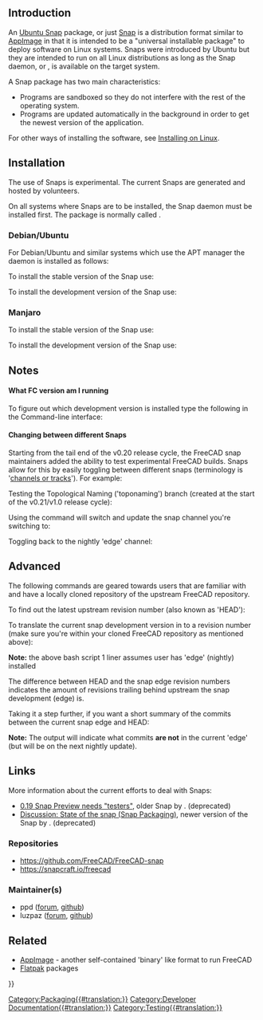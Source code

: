 <languages/>
{{TOCright}}
<translate>

== Introduction == <!--T:1-->

<!--T:2-->
An [[Ubuntu_Snap|Ubuntu Snap]] package, or just [[Ubuntu_Snap|Snap]] is a distribution format similar to [[AppImage|AppImage]] in that it is intended to be a "universal installable package" to deploy software on Linux systems. Snaps were introduced by Ubuntu but they are intended to run on all Linux distributions as long as the Snap daemon, or {{incode|snapd}}, is available on the target system.

<!--T:3-->
A Snap package has two main characteristics:
* Programs are sandboxed so they do not interfere with the rest of the operating system.
* Programs are updated automatically in the background in order to get the newest version of the application.

<!--T:4-->
For other ways of installing the software, see [[Installing_on_Linux|Installing on Linux]].

== Installation == <!--T:5-->

<!--T:6-->
The use of Snaps is experimental. The current Snaps are generated and hosted by volunteers.

<!--T:7-->
On all systems where Snaps are to be installed, the Snap daemon must be installed first. The package is normally called {{incode|snapd}}.

=== Debian/Ubuntu === <!--T:13-->

<!--T:8-->
For Debian/Ubuntu and similar systems which use the APT manager the daemon is installed as follows:

</translate>
{{Code|lang=bash|code=
sudo apt install snapd
}}
<translate>

<!--T:9-->
To install the stable version of the Snap use:

</translate>
{{Code|lang=bash|code=
sudo snap install freecad
}}
<translate>

<!--T:10-->
To install the development version of the Snap use:

</translate>
{{Code|lang=bash|code=
sudo snap install --edge freecad
}}
<translate>

=== Manjaro === <!--T:14-->

<!--T:15-->
To install the stable version of the Snap use:

</translate>
{{Code|lang=bash|code=
snap install freecad
}} 
<translate>

<!--T:16-->
To install the development version of the Snap use:

</translate>
{{Code|lang=bash|code=
snap install --edge freecad
}}
<translate>

== Notes == <!--T:17-->

==== What FC version am I running ==== <!--T:33-->

<!--T:18-->
To figure out which development version is installed type the following in the Command-line interface:

</translate>
{{Code|lang=bash|code=
snap info freecad
}}
<translate>

==== Changing between different Snaps ==== <!--T:34-->

<!--T:35-->
Starting from the tail end of the v0.20 release cycle, the FreeCAD snap maintainers added the ability to test experimental FreeCAD builds. Snaps allow for this by easily toggling between different snaps (terminology is '[https://snapcraft.io/docs/channels channels or tracks]'). For example:

<!--T:36-->
Testing the Topological Naming ('toponaming') branch (created at the start of the v0.21/v1.0 release cycle):

</translate>
{{code|lang=bash|code=
snap refresh freecad --channel=latest/edge/toponaming
}}
<translate>

<!--T:37-->
Using the {{incode|refresh}} command will switch and update the snap channel you're switching to:

</translate>
{{code|lang=bash|code=
snap refresh freecad --channel=latest/edge/toponaming
}}
<translate>

<!--T:38-->
Toggling back to the nightly 'edge' channel:

</translate>
{{code|lang=bash|code=
snap refresh freecad --channel=latest/edge
}}
<translate>

== Advanced == <!--T:19-->

<!--T:20-->
The following commands are geared towards users that are familiar with {{incode|git}} and have a locally cloned repository of the upstream FreeCAD repository.

</translate>
{{Code|lang=bash|code=
git clone https://github.com/FreeCAD/FreeCAD
cd FreeCAD/
}}
<translate>

<!--T:21-->
To find out the latest upstream revision number (also known as 'HEAD'):

</translate>
{{Code|lang=bash|code=
git pull upstream master  # first make sure we have the most up-to-date commits
git rev-list --count HEAD # 'HEAD' refers to the current commit you are viewing (tip of the master branch)
}}
<translate>

<!--T:22-->
To translate the current snap development version in to a revision number (make sure you're within your cloned FreeCAD repository as mentioned above):

</translate>
{{Code|lang=bash|code=
snap info freecad <nowiki>|</nowiki>\
grep -e '^\s\+latest/edge' <nowiki>|</nowiki>\
awk -F ' ' '{ print $2 }' <nowiki>|</nowiki>\
xargs -I{} git rev-list --count {}
}}
<translate>

<!--T:25-->
'''Note:''' the above bash script 1 liner assumes user has 'edge' (nightly) installed

<!--T:23-->
The difference between HEAD and the snap edge revision numbers indicates the amount of revisions trailing behind upstream the snap development (edge) is.

<!--T:26-->
Taking it a step further, if you want a short summary of the commits between the current snap edge and HEAD:

</translate>
{{Code|lang=bash|code=
snap info freecad <nowiki>|</nowiki>\
grep -e '^\s\+latest/edge' <nowiki>|</nowiki>\
awk -F ' ' '{ print $2 }' <nowiki>|</nowiki>\
xargs -I{} git log --oneline --ancestry-path {}..HEAD
}}
<translate>

<!--T:27-->
'''Note:''' The output will indicate what commits '''are not''' in the current 'edge' (but will be on the next nightly update).

== Links == <!--T:11-->

<!--T:12-->
More information about the current efforts to deal with Snaps:
* [https://forum.freecad.org/viewtopic.php?f=4&t=46044 0.19 Snap Preview needs "testers"], older Snap by {{Emphasis|vejmarie}}. (deprecated)
* [https://forum.freecad.org/viewtopic.php?f=42&t=46853 Discussion: State of the snap (Snap Packaging)], newer version of the Snap by {{Emphasis|ppd}}. (deprecated)

=== Repositories === <!--T:28-->

<!--T:29-->
* https://github.com/FreeCAD/FreeCAD-snap
* https://snapcraft.io/freecad

=== Maintainer(s) === <!--T:30-->

<!--T:31-->
* ppd ([https://forum.freecad.org/memberlist.php?mode=viewprofile&u=24042 forum], [https://github.com/ppd github])
* luzpaz ([https://forum.freecad.org/memberlist.php?mode=viewprofile&u=12229 forum], [https://github.com/luzpaz github])

== Related == <!--T:32-->

<!--T:24-->
* [[AppImage|AppImage]] - another self-contained 'binary' like format to run FreeCAD
* [[Flatpak|Flatpak]] packages


</translate>
[[Category:Packaging{{#translation:}}]]
[[Category:Developer Documentation{{#translation:}}]]
[[Category:Testing{{#translation:}}]]
{{Userdocnavi{{#translation:}}}}